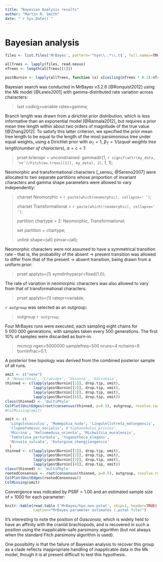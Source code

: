```yaml
---
title: "Bayesian Analysis results"
author: "Martin R. Smith"
date: "`r Sys.Date()`"
---
```



# Bayesian analysis

```R
files <- list.files('MrBayes', pattern='^hyo\\..*\\.t$', full.names=TRUE)

allTrees <- lapply(files, read.nexus)
nTrees <- length(allTrees[[1]])

postBurnin <- lapply(allTrees, function (x) x[ceiling(nTrees * 0.1):nTrees])
```

Bayesian search was conducted in MrBayes v3.2.6 [@Ronquist2012] using the Mk model [@Lewis2001] with gamma-distributed rate variation across characters:

> lset coding=variable rates=gamma;

Branch length was drawn from a dirichlet prior distribution, which is less informative than an exponential model [@Rannala2012], but requires a prior mean tree length within about two orders of magnitude of the true value [@Zhang2012]. To satisfy this latter criterion, we specified the prior mean tree length to be equal to the length of the most parsimonious tree under equal weights, using a Dirichlet prior with $α_T = 1$, $β_T = 1/($_equal weights tree length_$/$_number of characters_$)$, $α = c = 1$:

> prset brlenspr = unconstrained: gammadir(1, `r signif(attr(my_data, 'nr')/Fitch(ew.trees[[1]], my_data), 2)`, 1, 1);

Neomorphic and transformational characters [_sensu_ @Sereno2007] were allocated to two separate partitions whose proportion of invariant characters and gamma shape parameters were allowed to vary independently:

> charset Neomorphic = `r paste(which(neomorphic), collapse=' ')`;
>
> charset Transformational = `r paste(which(!neomorphic), collapse=' ')`;
>
>
> partition chartype = 2: Neomorphic, Transformational;
>
> set partition = chartype;
>
>
> unlink shape=(all) pinvar=(all);


Neomorphic characters were not assumed to have a symmetrical transition rate – that is, the probability of the absent → present transition was allowed to differ from that of the present → absent transition, being drawn from a uniform prior:

> prset applyto=(1) symdirihyperpr=fixed(1.0);

The rate of variation in neomorphic characters was also allowed to vary from that of transformational characters:

> prset applyto=(1) ratepr=variable;

_`r outgroup`_ was selected as an outgroup:

> outgroup `r outgroup`;

Four MrBayes runs were executed, each sampling eight chains for 5&nbsp;000&nbsp;000 generations, with samples taken every 500 generations.  The first 10% of samples were discarded as burn-in.

> mcmcp ngen=5000000 samplefreq=500 nruns=4 nchains=8 burninfrac=0.1;

A posterior tree topology was derived from the combined posterior sample of all runs.

```R
omit <- c("none")
 # 'Novocrania', 'Craniops', 'Ussunia', 'Gasconsia',
thinned <- c(lapply(postBurnin[[1]], drop.tip, omit),
             lapply(postBurnin[[2]], drop.tip, omit),
             lapply(postBurnin[[3]], drop.tip, omit),
             lapply(postBurnin[[4]], drop.tip, omit))
class(thinned) <- 'multiPhylo'
ColPlot(UnitEdges(root(consensus(thinned, p=0.5), outgroup, resolve.root=TRUE)))
#ColMissing(omit)
```

```R
omit <- c(
  'Lingulosacculus', 'Mummpikia_nuda', 'Lingulellotreta_malongensis', 
  'Clupeafumosus_socialis', #'Siphonobolus_priscus',
  'Micrina', 'Heliomedusa_orienta', 'Mickwitzia_muralensis',
  'Tomteluva_perturbata', 'Yuganotheca_elegans',
  'Nisusia_sulcata', 'Kutorgina_chengjiangensis'
  )
thinned <- c(lapply(postBurnin[[1]], drop.tip, omit),
             lapply(postBurnin[[2]], drop.tip, omit),
             lapply(postBurnin[[3]], drop.tip, omit),
             lapply(postBurnin[[4]], drop.tip, omit))
class(thinned) <- 'multiPhylo'
rootedConsensus <- root(consensus(thinned, p=0.5), outgroup, resolve.root = TRUE)
ColPlot(UnitEdges(rootedConsensus))
ColMissing(omit)
```

Convergence was indicated by PSRF = 1.00 and an estimated sample size of > 1000 for each parameter:

```R
knitr::kable(read.table ('MrBayes/hyo.nex.pstat', skip=1, header=TRUE),
             caption="MrBayes parameter estimates (.pstat file)")
```

It's interesting to note the position of _Gasconsia_, which is widely held to have an affinity with the craniid brachiopods, and is recovered in such a position using the inapplicable-safe parsimony algorithm (but not always when the standard Fitch parsimony algorithm is used). 

One possibility is that the failure of Bayesian analysis to recover this group as a clade reflects inappropriate handling of inapplicable data in the Mk model, though it is at present difficult to test this hypothesis.
